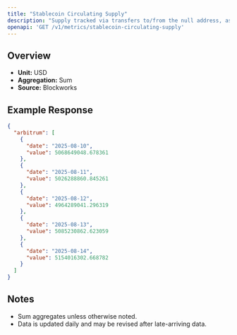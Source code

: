 ```yaml
---
title: "Stablecoin Circulating Supply"
description: "Supply tracked via transfers to/from the null address, as well as distinct issuance and redemption events for supported stablecoins. Circulating supply remove supply held in bridges, token treasuries, and known mint/burn addresses."
openapi: 'GET /v1/metrics/stablecoin-circulating-supply'
---
```


## Overview

- **Unit:** USD
- **Aggregation:** Sum
- **Source:** Blockworks

## Example Response

```json
{
  "arbitrum": [
    {
      "date": "2025-08-10",
      "value": 5068649048.678361
    },
    {
      "date": "2025-08-11",
      "value": 5026288860.845261
    },
    {
      "date": "2025-08-12",
      "value": 4964289041.296319
    },
    {
      "date": "2025-08-13",
      "value": 5085230862.623059
    },
    {
      "date": "2025-08-14",
      "value": 5154016302.668782
    }
  ]
}
```

## Notes
- Sum aggregates unless otherwise noted.
- Data is updated daily and may be revised after late-arriving data.
